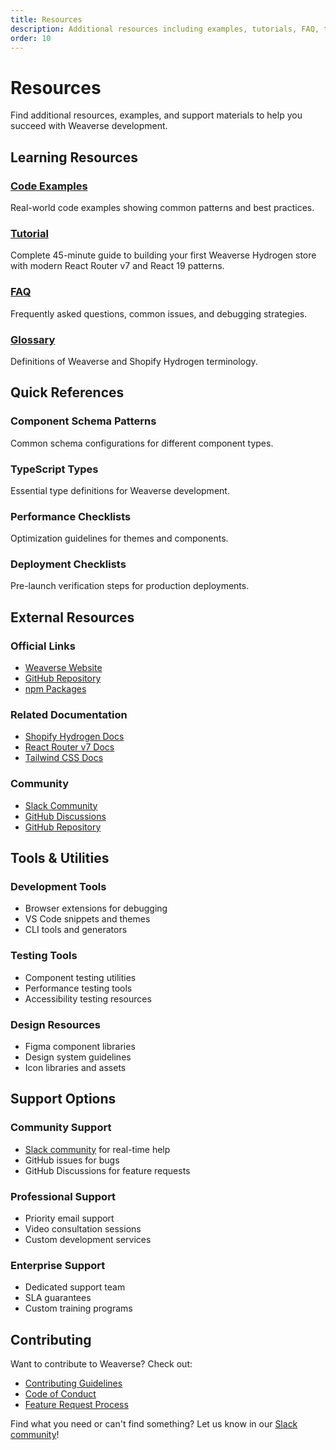 ```yaml
---
title: Resources
description: Additional resources including examples, tutorials, FAQ, troubleshooting guides, and community links.
order: 10
---
```


# Resources

Find additional resources, examples, and support materials to help you succeed with Weaverse development.

## Learning Resources

### [Code Examples](resources/examples)
Real-world code examples showing common patterns and best practices.

### [Tutorial](resources/tutorials)
Complete 45-minute guide to building your first Weaverse Hydrogen store with modern React Router v7 and React 19 patterns.

### [FAQ](resources/faq)
Frequently asked questions, common issues, and debugging strategies.

### [Glossary](resources/glossary)
Definitions of Weaverse and Shopify Hydrogen terminology.

## Quick References

### Component Schema Patterns
Common schema configurations for different component types.

### TypeScript Types
Essential type definitions for Weaverse development.

### Performance Checklists
Optimization guidelines for themes and components.

### Deployment Checklists
Pre-launch verification steps for production deployments.

## External Resources

### Official Links
- [Weaverse Website](https://weaverse.io)
- [GitHub Repository](https://github.com/Weaverse/weaverse)
- [npm Packages](https://www.npmjs.com/org/weaverse)

### Related Documentation
- [Shopify Hydrogen Docs](https://shopify.dev/docs/custom-storefronts/hydrogen)
- [React Router v7 Docs](https://reactrouter.com)
- [Tailwind CSS Docs](https://tailwindcss.com/docs)

### Community
- [Slack Community](https://wvse.cc/weaverse-slack)
- [GitHub Discussions](https://github.com/orgs/Weaverse/discussions)
- [GitHub Repository](https://github.com/Weaverse/weaverse)

## Tools & Utilities

### Development Tools
- Browser extensions for debugging
- VS Code snippets and themes
- CLI tools and generators

### Testing Tools
- Component testing utilities
- Performance testing tools
- Accessibility testing resources

### Design Resources
- Figma component libraries
- Design system guidelines
- Icon libraries and assets

## Support Options

### Community Support
- [Slack community](https://wvse.cc/weaverse-slack) for real-time help
- GitHub issues for bugs
- GitHub Discussions for feature requests

### Professional Support
- Priority email support
- Video consultation sessions
- Custom development services

### Enterprise Support
- Dedicated support team
- SLA guarantees
- Custom training programs

## Contributing

Want to contribute to Weaverse? Check out:

- [Contributing Guidelines](community/contributing)
- [Code of Conduct](community/code-of-conduct)
- [Feature Request Process](community/feature-requests)

Find what you need or can't find something? Let us know in our [Slack community](https://wvse.cc/weaverse-slack)!
